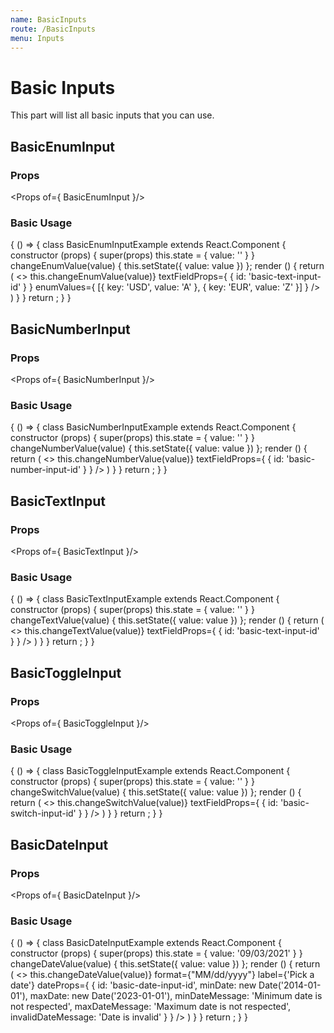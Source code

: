 ```yaml
---
name: BasicInputs
route: /BasicInputs
menu: Inputs
---
```


# Basic Inputs

This part will list all basic inputs that you can use.

## BasicEnumInput

### Props

<Props of={ BasicEnumInput }/>

### Basic Usage

<Playground>
{ () => {
	class BasicEnumInputExample extends React.Component {
		constructor (props) {
			super(props)
			this.state = { value: '' }
		}
		changeEnumValue(value) {
			this.setState({ value: value })
		};
		render () {
			return (
				<>
					<BasicEnumInput
					label='Here is a label'
					value={this.state.value}
					changeEnumField={(value) => this.changeEnumValue(value)}
					textFieldProps={
						{
							id: 'basic-text-input-id'
						}
					}
					enumValues={
						[{
							key: 'USD',
							value: 'A'
						},
						{
							key: 'EUR',
							value: 'Z'
						}]
					}
					/>
				</>
			)
		}
	}
	return <BasicEnumInputExample/>;
	}
}
</Playground>


## BasicNumberInput

### Props

<Props of={ BasicNumberInput }/>

### Basic Usage

<Playground>
{ () => {
	class BasicNumberInputExample extends React.Component {
	constructor (props) {
		super(props)
		this.state = { value: '' }
	}
	changeNumberValue(value) {
		this.setState({ value: value })
	};
	render () {
		return (
			<>
				<BasicNumberInput
					label='Here is a label'
					value={this.state.value}
					changeNumberField={(value) => this.changeNumberValue(value)}
					textFieldProps={
						{
							id: 'basic-number-input-id'
						}
					}
				/>
			</>
		)
	}
	}
	return <BasicNumberInputExample/>;
	}
}

</Playground>


## BasicTextInput

### Props

<Props of={ BasicTextInput }/>

### Basic Usage

<Playground>
{ () => {
	class BasicTextInputExample extends React.Component {
	constructor (props) {
		super(props)
		this.state = { value: '' }
	}
	changeTextValue(value) {
		this.setState({ value: value })
	};
	render () {
			return (
				<>
					<BasicTextInput
						label='Here is a label'
						value={this.state.value}
						changeTextField={(value) => this.changeTextValue(value)}
						textFieldProps={
							{
								id: 'basic-text-input-id'
							}
						}
					/>
				</>
			)
		}
	}
	return <BasicTextInputExample/>;
	}
}

</Playground>


## BasicToggleInput

### Props

<Props of={ BasicToggleInput }/>

### Basic Usage

<Playground>
{ () => {
	class BasicToggleInputExample extends React.Component {
		constructor (props) {
			super(props)
			this.state = { value: '' }
		}
		changeSwitchValue(value) {
			this.setState({ value: value })
		};
		render () {
			return (
				<>
					<BasicToggleInput
						label='Here is a label'
						value={this.state.value}
						changeSwitchType={(value) => this.changeSwitchValue(value)}
						textFieldProps={
							{
								id: 'basic-switch-input-id'
							}
						}
					/>
				</>
			)
		}
	}
	return <BasicToggleInputExample/>;
	}
}
</Playground>


## BasicDateInput

### Props

<Props of={ BasicDateInput }/>

### Basic Usage

<Playground>
{ () => {
	class BasicDateInputExample extends React.Component {
		constructor (props) {
			super(props)
			this.state = { value: '09/03/2021' }
		}
		changeDateValue(value) {
			this.setState({ value: value })
		};
		render () {
			return (
			<>
				<BasicDateInput
					value={this.state.value}
					changeSelectedDate={(value) => this.changeDateValue(value)}
					format={"MM/dd/yyyy"}
					label={'Pick a date'}
					dateProps={
						{
						id: 'basic-date-input-id',
						minDate: new Date('2014-01-01'),
						maxDate: new Date('2023-01-01'),
						minDateMessage: 'Minimum date is not respected',
						maxDateMessage: 'Maximum date is not respected',
						invalidDateMessage: 'Date is invalid'
						}
					}
				/>
			</>
			)
		}
	}
	return <BasicDateInputExample/>;
	}
}
</Playground>
